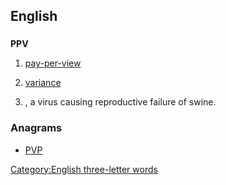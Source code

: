 ==English==

==={{initialism-old|en}}===
'''PPV'''

# {{context|television|lang=en}} [[pay-per-view]]
# {{soplink|purchase|price}} [[variance]]
# {{context|biology|lang=en}} {{taxlink|Porcine parvovirus|species|noshow=1}}, a virus causing reproductive failure of swine.

===Anagrams===
* [[PVP#English|PVP]]

[[Category:English three-letter words]]